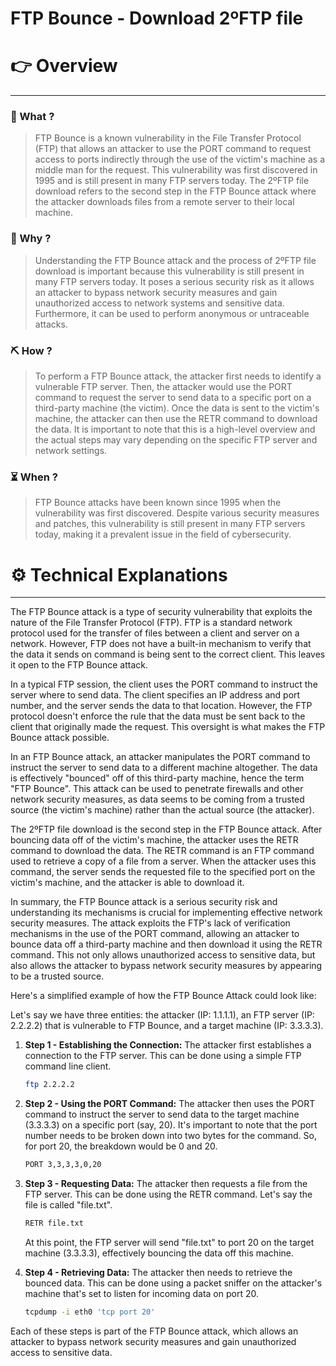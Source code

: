 # FTP Bounce - Download 2ºFTP file


# 👉 Overview

---

### 👀 What ?

> FTP Bounce is a known vulnerability in the File Transfer Protocol (FTP) that allows an attacker to use the PORT command to request access to ports indirectly through the use of the victim's machine as a middle man for the request. This vulnerability was first discovered in 1995 and is still present in many FTP servers today. The 2ºFTP file download refers to the second step in the FTP Bounce attack where the attacker downloads files from a remote server to their local machine.
> 

### 🧐 Why ?

> Understanding the FTP Bounce attack and the process of 2ºFTP file download is important because this vulnerability is still present in many FTP servers today. It poses a serious security risk as it allows an attacker to bypass network security measures and gain unauthorized access to network systems and sensitive data. Furthermore, it can be used to perform anonymous or untraceable attacks.
> 

### ⛏️ How ?

> To perform a FTP Bounce attack, the attacker first needs to identify a vulnerable FTP server. Then, the attacker would use the PORT command to request the server to send data to a specific port on a third-party machine (the victim). Once the data is sent to the victim's machine, the attacker can then use the RETR command to download the data. It is important to note that this is a high-level overview and the actual steps may vary depending on the specific FTP server and network settings.
> 

### ⏳ When ?

> FTP Bounce attacks have been known since 1995 when the vulnerability was first discovered. Despite various security measures and patches, this vulnerability is still present in many FTP servers today, making it a prevalent issue in the field of cybersecurity.
> 

# ⚙️ Technical Explanations

---

The FTP Bounce attack is a type of security vulnerability that exploits the nature of the File Transfer Protocol (FTP). FTP is a standard network protocol used for the transfer of files between a client and server on a network. However, FTP does not have a built-in mechanism to verify that the data it sends on command is being sent to the correct client. This leaves it open to the FTP Bounce attack.

In a typical FTP session, the client uses the PORT command to instruct the server where to send data. The client specifies an IP address and port number, and the server sends the data to that location. However, the FTP protocol doesn't enforce the rule that the data must be sent back to the client that originally made the request. This oversight is what makes the FTP Bounce attack possible.

In an FTP Bounce attack, an attacker manipulates the PORT command to instruct the server to send data to a different machine altogether. The data is effectively "bounced" off of this third-party machine, hence the term "FTP Bounce". This attack can be used to penetrate firewalls and other network security measures, as data seems to be coming from a trusted source (the victim's machine) rather than the actual source (the attacker).

The 2ºFTP file download is the second step in the FTP Bounce attack. After bouncing data off of the victim's machine, the attacker uses the RETR command to download the data. The RETR command is an FTP command used to retrieve a copy of a file from a server. When the attacker uses this command, the server sends the requested file to the specified port on the victim's machine, and the attacker is able to download it.

In summary, the FTP Bounce attack is a serious security risk and understanding its mechanisms is crucial for implementing effective network security measures. The attack exploits the FTP's lack of verification mechanisms in the use of the PORT command, allowing an attacker to bounce data off a third-party machine and then download it using the RETR command. This not only allows unauthorized access to sensitive data, but also allows the attacker to bypass network security measures by appearing to be a trusted source.

Here's a simplified example of how the FTP Bounce Attack could look like:

Let's say we have three entities: the attacker (IP: 1.1.1.1), an FTP server (IP: 2.2.2.2) that is vulnerable to FTP Bounce, and a target machine (IP: 3.3.3.3).

1. **Step 1 - Establishing the Connection:**
The attacker first establishes a connection to the FTP server. This can be done using a simple FTP command line client.
    
    ```bash
    ftp 2.2.2.2
    
    ```
    
2. **Step 2 - Using the PORT Command:**
The attacker then uses the PORT command to instruct the server to send data to the target machine (3.3.3.3) on a specific port (say, 20). It's important to note that the port number needs to be broken down into two bytes for the command. So, for port 20, the breakdown would be 0 and 20.
    
    ```bash
    PORT 3,3,3,3,0,20
    
    ```
    
3. **Step 3 - Requesting Data:**
The attacker then requests a file from the FTP server. This can be done using the RETR command. Let's say the file is called "file.txt".
    
    ```bash
    RETR file.txt
    
    ```
    
    At this point, the FTP server will send "file.txt" to port 20 on the target machine (3.3.3.3), effectively bouncing the data off this machine.
    
4. **Step 4 - Retrieving Data:**
The attacker then needs to retrieve the bounced data. This can be done using a packet sniffer on the attacker's machine that's set to listen for incoming data on port 20.
    
    ```bash
    tcpdump -i eth0 'tcp port 20'
    
    ```
    

Each of these steps is part of the FTP Bounce attack, which allows an attacker to bypass network security measures and gain unauthorized access to sensitive data.
